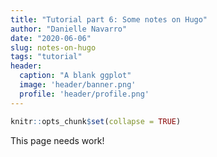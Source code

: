 ```yaml
---
title: "Tutorial part 6: Some notes on Hugo"
author: "Danielle Navarro"
date: "2020-06-06"
slug: notes-on-hugo
tags: "tutorial"
header:
  caption: "A blank ggplot"
  image: 'header/banner.png'
  profile: 'header/profile.png'
---
```


```r
knitr::opts_chunk$set(collapse = TRUE)
```

This page needs work!
